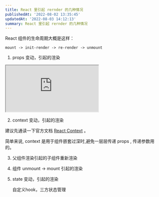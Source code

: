 ```yaml
---
title: React 里引起 rernder 的几种情况
publishedAt: '2022-08-02 13:35:45'
updatedAt: '2022-08-03 14:12:13'
summary: React 里引起 rernder 的几种情况
---
```


React 组件的生命周期大概是这样：

`mount -> init-render -> re-render -> unmount`

1. props 变动，引起的渲染

<iframe src="https://stackblitz.com/edit/rerender-in-react?devToolsHeight=33&embed=1&file=child.tsx"></iframe>

2. context 变动，引起的渲染

建议先通读一下官方文档 [React Context](https://reactjs.org/docs/context.html) 。

简单来说, context 是用于组件嵌套过深时,避免一层层传递 props , 传递参数用的。


3. 父组件渲染引起的子组件重新渲染

4. 组件 unmount -> mount 引起的渲染

5. state 变动，引起的渲染

   自定义hook，三方状态管理
